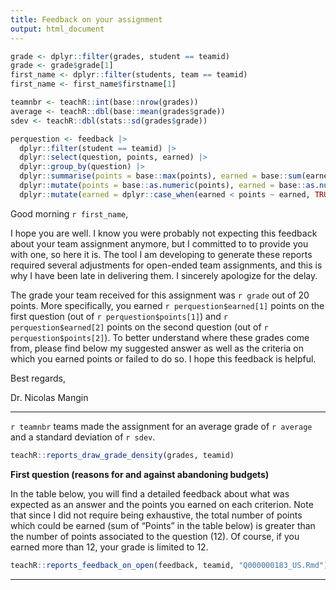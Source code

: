 ```yaml
---
title: Feedback on your assignment
output: html_document
---
```


```r

grade <- dplyr::filter(grades, student == teamid)
grade <- grade$grade[1]
first_name <- dplyr::filter(students, team == teamid)
first_name <- first_name$firstname[1]

teamnbr <- teachR::int(base::nrow(grades))
average <- teachR::dbl(base::mean(grades$grade))
sdev <- teachR::dbl(stats::sd(grades$grade))

perquestion <- feedback |>
  dplyr::filter(student == teamid) |>
  dplyr::select(question, points, earned) |>
  dplyr::group_by(question) |>
  dplyr::summarise(points = base::max(points), earned = base::sum(earned), .groups = "drop") |>
  dplyr::mutate(points = base::as.numeric(points), earned = base::as.numeric(earned)) |>
  dplyr::mutate(earned = dplyr::case_when(earned < points ~ earned, TRUE ~ points))
```



Good morning `r first_name`,  

I hope you are well. I know you were probably not expecting this feedback about your team assignment anymore, but I committed to to provide you with one, so here it is. The tool I am developing to generate these reports required several adjustments for open-ended team assignments, and this is why I have been late in delivering them. I sincerely apologize for the delay. 

The grade your team received for this assignment was `r grade` out of 20 points. More specifically, you earned `r perquestion$earned[1]` points on the first question (out of `r perquestion$points[1]`) and  `r perquestion$earned[2]` points on the second question (out of `r perquestion$points[2]`). To better understand where these grades come from, please find below my suggested answer as well as the criteria on which you earned points or failed to do so. I hope this feedback is helpful.  

Best regards,

Dr. Nicolas Mangin

<hr>

`r teamnbr` teams made the assignment for an average grade of `r average` and a standard deviation of `r sdev`.  

```r
teachR::reports_draw_grade_density(grades, teamid)
```

**First question (reasons for and against abandoning budgets)**  

In the table below, you will find a detailed feedback about what was expected as an answer and the points you earned on each criterion. Note that since I did not require being exhaustive, the total number of points which could be earned (sum of "Points" in the table below) is greater than the number of points associated to the question (12). Of course, if you earned more than 12, your grade is limited to 12.  

```r
teachR::reports_feedback_on_open(feedback, teamid, "Q000000183_US.Rmd")
```

<hr>

